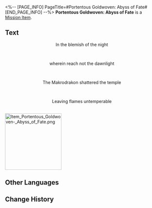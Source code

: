 <%-- [PAGE_INFO]
PageTitle=#Portentous Goldwoven: Abyss of Fate#
[END_PAGE_INFO] --%>
{{Item Infobox
|id          = 140527
|image       = Item Portentous Goldwoven- Abyss of Fate.png{{subst:void|<!--$UPLOAD:<<SpriteOutput/ItemFigures/190017.png>-<Item Portentous Goldwoven- Abyss of Fate.png>-<Item Icons>>-->}}
|type        = Mission Item
|invCategory = Missions
|rarity      = 3
|effect      = 
|description = A tome containing prophecies. Upon closer inspection, one will discover that the scroll is woven from golden threads.
}}
{{Description|''"There is a prophecy within that will only be revealed to the one who opens the scroll."''}}
'''Portentous Goldwoven: Abyss of Fate''' is a [[Mission Item]].

==Text==
<div align="center">{{Color|Keyword|Portentous Goldwoven: Abyss of Fate}}</div>
<div align="center">In the blemish of the night</div><br /><div align="center">wherein reach not the dawnlight</div><br /><div align="center">The Makrodrakon shattered the temple</div><br /><div align="center">Leaving flames untemperable</div><br />
[[File:Item Portentous Goldwoven- Abyss of Fate.png|185px]]{{subst:void|<!--$UPLOAD:<<SpriteOutput/Mission/TeasureMap/PicTreasureMapA102_01.png>-<Item Portentous Goldwoven- Abyss of Fate.png>-<Item Images>>-->}}

==Other Languages==
{{Other Languages
|en   = Portentous Goldwoven: Abyss of Fate
|zhs  = 记载预言的金织-「命运重渊」
|zht  = 記載預言的金織-「命運重淵」
|ja   = 預言が記された金織-「運命の深淵」
|ko   = 예언이 기록된 금빛 두루마리-「운명의 심연」
|es   = Portador de portentos: Abismo del Destino
|fr   = Prophéties tissées d'or de l'Abîme du Destin
|ru   = Золотая пряжа пророчества: Омут судьбы
|th   = ไหมทองบันทึกคำทำนาย - "ห้วงลึกแห่งชะตา"
|vi   = Cuộn Dệt Vàng Ghi Chép Lời Tiên Tri-Vực Thẳm Định Mệnh
|de   = Goldgewobene Prophezeiung: Abgrund des Schicksals
|id   = Catatan Ramalan Tenunan Emas: "Jurang Takdir"
|pt   = Tecido Dourado Portentoso: Abismo do Destino
}}

==Change History==
{{Change History|3.0}}